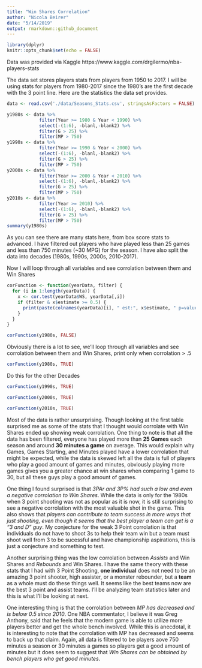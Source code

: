```yaml
---
title: "Win Shares Correlation"
author: "Nicola Beirer"
date: "5/14/2019"
output: rmarkdown::github_document
---
```


```r
library(dplyr)
knitr::opts_chunk$set(echo = FALSE)
```

Data was provided via Kaggle
https://www.kaggle.com/drgilermo/nba-players-stats

The data set stores players stats from players from 1950 to 2017. I will be using stats
for players from 1980-2017 since the 1980's are the first decade with the 3 point line.
Here are the statistics the data set provides.

```r
data <- read.csv('./data/Seasons_Stats.csv', stringsAsFactors = FALSE)

y1980s <- data %>%
            filter(Year >= 1980 & Year < 1990) %>%
            select(-(1:6), -blanl,-blank2) %>%
            filter(G > 25) %>%
            filter(MP > 750)
y1990s <- data %>%
            filter(Year >= 1990 & Year < 2000) %>%
            select(-(1:6), -blanl,-blank2) %>%
            filter(G > 25) %>%
            filter(MP > 750)
y2000s <- data %>%
            filter(Year >= 2000 & Year < 2010) %>%
            select(-(1:6), -blanl,-blank2) %>%
            filter(G > 25) %>%
            filter(MP > 750)
y2010s <- data %>% 
            filter(Year >= 2010) %>%
            select(-(1:6), -blanl,-blank2) %>%
            filter(G > 25) %>%
            filter(MP > 750)
summary(y1980s)
```

As you can see there are many stats here, from box score stats to advanced. I have filtered out 
players who have played less than 25 games and less than 750 minutes (~30 MPG) for the season. I
have also split the data into decades (1980s, 1990s, 2000s, 2010-2017).

Now I will loop through all variables and see corrolation between them and Win Shares

```r
corFunction <- function(yearData, filter) {
  for (i in 1:length(yearData)) {
    x <- cor.test(yearData$WS, yearData[,i])
    if (filter & x$estimate >= 0.5) {
      print(paste(colnames(yearData)[i], " est:", x$estimate, " p=value:", x$p.value))
    }
  }
}
```

```r
corFunction(y1980s, FALSE)
```

Obviously there is a lot to see, we'll loop through all variables and see corrolation between them and Win Shares, print only when corrolation > .5

```r
corFunction(y1980s, TRUE)
```

Do this for the other Decades

```r
corFunction(y1990s, TRUE)
```

```r
corFunction(y2000s, TRUE)
```

```r
corFunction(y2010s, TRUE)
```

Most of the data is rather unsurprising. Though looking at the first table surprised me as some of the stats that I thought would corrolate with Win Shares ended up showing weak corrolation. One thing to note is that all the data has been filtered, everyone has played more than **25 Games** each season and around **30 minutes a game** on average. This would explain why Games, Games Starting, and Minutes played have a lower corrolation that might be expected, while the data is skewed left all the data is full of players who play a good amount of games and minutes, obviously playing more games gives you a greater chance at win shares when comparing 1 game to 30, but all these guys play a good amount of games.

One thing I found surprised is that *3PAr and 3P% had such a low and even a negative corrolation to Win Shares*. While the data is only for the 1980s when 3 point shooting was not as popular as it is now, it is still surprising to see a negative corrolation with the most valuable shot in the game. This also shows that *players can contribute to team success in more ways that just shooting, even though it seems that the best player a team can get is a "3 and D" guy*. My conjecture for the weak 3 Point corrolation is that individuals do not have to shoot 3s to help their team win but a team must shoot well from 3 to be sucessful and have championship aspirations, this is just a conjecture and something to test.

Another surprising thing was the low corrolation between *Assists* and Win Shares and *Rebounds* and Win Shares. I have the same theory with these stats that I had with 3 Point Shooting, **one individual** does not need to be an amazing 3 point shooter, high assister, or a monster rebounder, but a **team** as a whole must do these things well. It seems like the best teams now are the best 3 point and assist teams. I'll be analyzing team statistics later and this is what I'll be looking at next. 

One interesting thing is that the corrolation between *MP has decreased and is below 0.5 since 2010*. One NBA commentator, I believe it was Greg Anthony, said that he feels that the modern game is able to utilize more players better and get the whole bench involved. While this is anecdotal, it is interesting to note that the corrolation with MP has decreased and seems to back up that claim. Again, all data is filtered to be players aove 750 minutes a season or 30 minutes a games so players get a good amount of minutes but it does seem to suggest that *Win Shares can be obtained by bench players who get good minutes*.
